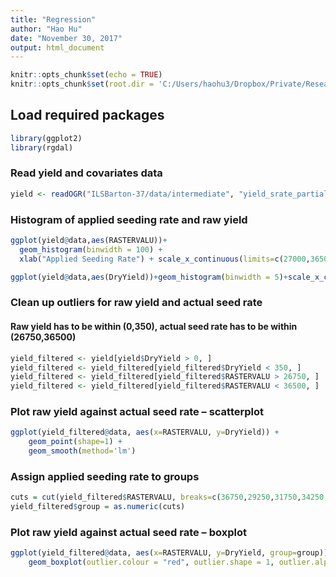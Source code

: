 ```yaml
---
title: "Regression"
author: "Hao Hu"
date: "November 30, 2017"
output: html_document
---
```


```r
knitr::opts_chunk$set(echo = TRUE)
knitr::opts_chunk$set(root.dir = 'C:/Users/haohu3/Dropbox/Private/Research/DIFM/stepDetection/')
```

## Load required packages
```r
library(ggplot2)
library(rgdal)
```

### Read yield and covariates data
```r
yield <- readOGR("ILSBarton-37/data/intermediate", "yield_srate_partial")
```
### Histogram of applied seeding rate and raw yield
```r
ggplot(yield@data,aes(RASTERVALU))+
  geom_histogram(binwidth = 100) + 
  xlab("Applied Seeding Rate") + scale_x_continuous(limits=c(27000,36500))
```
```r
ggplot(yield@data,aes(DryYield))+geom_histogram(binwidth = 5)+scale_x_continuous(limits=c(-1,350))
```

### Clean up outliers for raw yield and actual seed rate
#### Raw yield has to be within (0,350), actual seed rate has to be within (26750,36500)
```r
yield_filtered <- yield[yield$DryYield > 0, ]
yield_filtered <- yield_filtered[yield_filtered$DryYield < 350, ]
yield_filtered <- yield_filtered[yield_filtered$RASTERVALU > 26750, ]
yield_filtered <- yield_filtered[yield_filtered$RASTERVALU < 36500, ]

```

### Plot raw yield against actual seed rate -- scatterplot
```r
ggplot(yield_filtered@data, aes(x=RASTERVALU, y=DryYield)) +
    geom_point(shape=1) + 
    geom_smooth(method='lm')

```

### Assign applied seeding rate to groups
```r
cuts = cut(yield_filtered$RASTERVALU, breaks=c(36750,29250,31750,34250,36500))
yield_filtered$group = as.numeric(cuts)
```

### Plot raw yield against actual seed rate -- boxplot
```r
ggplot(yield_filtered@data, aes(x=RASTERVALU, y=DryYield, group=group)) +
    geom_boxplot(outlier.colour = "red", outlier.shape = 1, outlier.alpha = 0.3)

```